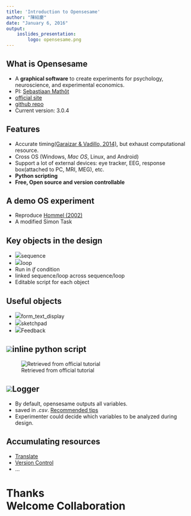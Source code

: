 ```yaml
---
title: 'Introduction to Opensesame'
author: "陳紹慶"
date: "January 6, 2016"
output: 
    ioslides_presentation:
        logo: opensesame.png
---
```

## What is Opensesame
- A **graphical software** to create experiments for psychology, neuroscience, and experimental economics. 
- PI: [Sebastiaan Mathôt](http://www.cogsci.nl/smathot)  
- [official site](http://osdoc.cogsci.nl/)
- [github repo](https://github.com/smathot/OpenSesame)
- Current version: 3.0.4

## Features 

- Accurate timing[(Garaizar & Vadillo, 2014)](http://dx.doi.org/10.1371/journal.pone.0112033), but exhaust computational resource.
- Cross OS (Windows, *Mac OS*, Linux, and Android)
- Support a lot of external devices: eye tracker, EEG, response box(attached to PC, MRI, MEG), etc.
- **Python scripting**
- **Free, Open source and version controllable**

## A demo OS experiment

- Reproduce [Hommel (2002)](https://www.researchgate.net/publication/11326481_Responding_to_object_files_Automatic_integration_of_spatial_information_revealed_by_stimulus-response_compatibility_effects)
- A modified Simon Task

## Key objects in the design

- ![](os-sequence.png)sequence  
- ![](os-loop.png)loop  
- Run in *if* condition
- linked sequence/loop across sequence/loop
- Editable script for each object

## Useful objects
- ![](form_text_display_large.png)form_text_display
- ![](os-sketchpad.png)sketchpad  
- ![](os-feedback.png)Feedback

## ![](os-inline_script.png)inline python script
![Retrieved from official tutorial](http://osdoc.cogsci.nl/3.0/python/img/about/inline-script.png)

## ![](os-logger.png)Logger 
- By default, opensesame outputs all variables.
- saved in *.csv*. [Recommended tips](http://osdoc.cogsci.nl/usage/logging/)
- Experimenter could decide which variables to be analyzed during design.

## Accumulating resources
- [Translate](http://osdoc.cogsci.nl/contribute/translate/)
- [Version Control](http://osdoc.cogsci.nl/miscellaneous/git/)
- ...

# Thanks </br> Welcome Collaboration